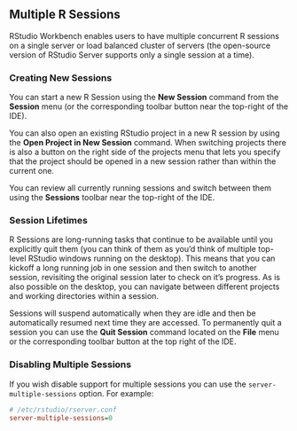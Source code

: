 ## Multiple R Sessions {.pro-header}

RStudio Workbench enables users to have multiple concurrent R sessions on a single server or load balanced cluster of servers (the open-source version of RStudio Server supports only a single session at a time).

### Creating New Sessions

You can start a new R Session using the **New Session** command from the **Session** menu (or the corresponding toolbar button near the top-right of the IDE).

You can also open an existing RStudio project in a new R session by using the **Open Project in New Session** command. When switching projects there is also a button on the right side of the projects menu that lets you specify that the project should be opened in a new session rather than within the current one.

You can review all currently running sessions and switch between them using the **Sessions** toolbar near the top-right of the IDE.

### Session Lifetimes

R Sessions are long-running tasks that continue to be available until you explicitly quit them (you can think of them as you'd think of multiple top-level RStudio windows running on the desktop). This means that you can kickoff a long running job in one session and then switch to another session, revisiting the original session later to check on it's progress. As is also possible on the desktop, you can navigate between different projects and working directories within a session.

Sessions will suspend automatically when they are idle and then be automatically resumed next time they are accessed. To permanently quit a session you can use the **Quit Session** command located on the **File** menu or the corresponding toolbar button at the top right of the IDE.

### Disabling Multiple Sessions

If you wish disable support for multiple sessions you can use the `server-multiple-sessions` option. For example:

```ini
# /etc/rstudio/rserver.conf
server-multiple-sessions=0
```
